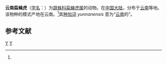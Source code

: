 {{Speciesbox
| genus = Menemetus
| species = yunnanensis
| authority = Schenkel, 1963<ref name='id14766'>{{cite web| url =http://www.bioinfo.cn/db05/BjdwSpecies.php?action=view&id=14766| title =云南扁蝇虎| work =《中国动物物种编目数据库》| publisher =中国科学院微生物研究所| author =中国科学院动物研究所| accessdate =2009-04-28| deadurl =yes| archiveurl =https://web.archive.org/web/20160305042936/http://www.bioinfo.cn/db05/BjdwSpecies.php?action=view&id=14766| archivedate =2016-03-05}}</ref>
}}

'''云南扁蝇虎'''（[[学名|学名]]：{{lang|la|''Menemetus yunnanensis''}}）为[[跳蛛科|跳蛛科]][[扁蝇虎属|扁蝇虎属]]的动物。在[[中国大陆|中国大陆]]，分布于[[云南|云南]]等地。该物种的模式产地在云南。<ref name='id14766'/>其[[种加词|种加词]] ''yunnanensis'' 意为“[[云南|云南]]的”。

== 参考文献 ==
{{reflist}}

{{Taxonbar|from=Q2436728}}

[[Category:扁蝇虎属|Y]]
[[Category:1963年描述的动物|Y]]


{{蜘蛛小作品}}